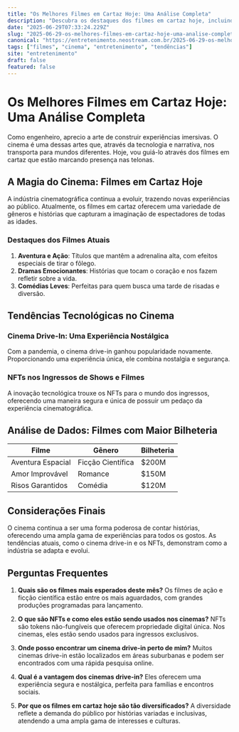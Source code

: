 ```yaml
---
title: "Os Melhores Filmes em Cartaz Hoje: Uma Análise Completa"
description: "Descubra os destaques dos filmes em cartaz hoje, incluindo tendências como cinema drive-in e NFTs em ingressos, além de dicas de sessões imperdíveis."
date: "2025-06-29T07:33:24.229Z"
slug: "2025-06-29-os-melhores-filmes-em-cartaz-hoje-uma-analise-completa"
canonical: "https://entretenimento.neostream.com.br/2025-06-29-os-melhores-filmes-em-cartaz-hoje-uma-analise-completa"
tags: ["filmes", "cinema", "entretenimento", "tendências"]
site: "entretenimento"
draft: false
featured: false
---
```


# Os Melhores Filmes em Cartaz Hoje: Uma Análise Completa

Como engenheiro, aprecio a arte de construir experiências imersivas. O cinema é uma dessas artes que, através da tecnologia e narrativa, nos transporta para mundos diferentes. Hoje, vou guiá-lo através dos filmes em cartaz que estão marcando presença nas telonas.

## A Magia do Cinema: Filmes em Cartaz Hoje

A indústria cinematográfica continua a evoluir, trazendo novas experiências ao público. Atualmente, os filmes em cartaz oferecem uma variedade de gêneros e histórias que capturam a imaginação de espectadores de todas as idades.

### Destaques dos Filmes Atuais

1. **Aventura e Ação**: Títulos que mantêm a adrenalina alta, com efeitos especiais de tirar o fôlego.
2. **Dramas Emocionantes**: Histórias que tocam o coração e nos fazem refletir sobre a vida.
3. **Comédias Leves**: Perfeitas para quem busca uma tarde de risadas e diversão.

## Tendências Tecnológicas no Cinema

### Cinema Drive-In: Uma Experiência Nostálgica

Com a pandemia, o cinema drive-in ganhou popularidade novamente. Proporcionando uma experiência única, ele combina nostalgia e segurança.

### NFTs nos Ingressos de Shows e Filmes

A inovação tecnológica trouxe os NFTs para o mundo dos ingressos, oferecendo uma maneira segura e única de possuir um pedaço da experiência cinematográfica.

## Análise de Dados: Filmes com Maior Bilheteria

| Filme | Gênero | Bilheteria |
|-------|--------|------------|
| Aventura Espacial | Ficção Científica | $200M |
| Amor Improvável | Romance | $150M |
| Risos Garantidos | Comédia | $120M |

## Considerações Finais

O cinema continua a ser uma forma poderosa de contar histórias, oferecendo uma ampla gama de experiências para todos os gostos. As tendências atuais, como o cinema drive-in e os NFTs, demonstram como a indústria se adapta e evolui.

## Perguntas Frequentes

1. **Quais são os filmes mais esperados deste mês?**
   Os filmes de ação e ficção científica estão entre os mais aguardados, com grandes produções programadas para lançamento.

2. **O que são NFTs e como eles estão sendo usados nos cinemas?**
   NFTs são tokens não-fungíveis que oferecem propriedade digital única. Nos cinemas, eles estão sendo usados para ingressos exclusivos.

3. **Onde posso encontrar um cinema drive-in perto de mim?**
   Muitos cinemas drive-in estão localizados em áreas suburbanas e podem ser encontrados com uma rápida pesquisa online.

4. **Qual é a vantagem dos cinemas drive-in?**
   Eles oferecem uma experiência segura e nostálgica, perfeita para famílias e encontros sociais.

5. **Por que os filmes em cartaz hoje são tão diversificados?**
   A diversidade reflete a demanda do público por histórias variadas e inclusivas, atendendo a uma ampla gama de interesses e culturas.